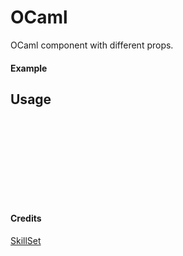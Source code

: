
<Meta of={OCaml} title="SkillSet/OCaml" />

# OCaml

OCaml component with different props.

#### Example

<Canvas of={OCaml.Primary} />

## Usage

```ts
import { OCaml } from "yadl-ui";

const Example = () => {
  return (
      <OCaml />
  );
};

export default Example;
```

#### Credits
[SkillSet](https://skillicons.dev)

